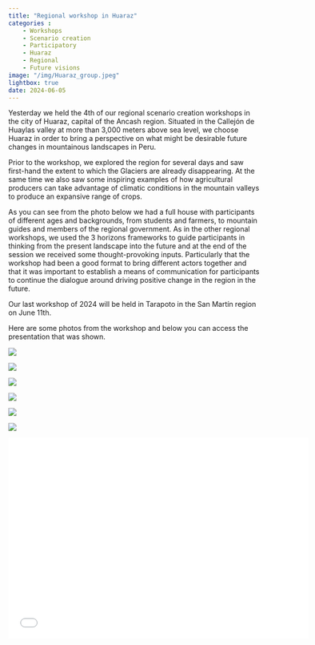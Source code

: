 ```yaml
---
title: "Regional workshop in Huaraz"
categories : 
    - Workshops
    - Scenario creation
    - Participatory
    - Huaraz
    - Regional
    - Future visions
image: "/img/Huaraz_group.jpeg"
lightbox: true
date: 2024-06-05
---
```


Yesterday we held the 4th of our regional scenario creation workshops in the city of Huaraz, capital of the Ancash region. Situated in the Callejón de Huaylas valley at more than 3,000 meters above sea level, we choose Huaraz in order to bring a perspective on what might be desirable future changes in mountainous landscapes in Peru. 

Prior to the workshop, we explored the region for several days and saw first-hand the extent to which the Glaciers are already disappearing. At the same time we also saw some inspiring examples of how agricultural producers can take advantage of climatic conditions in the mountain valleys to produce an expansive range of crops.  

As you can see from the photo below we had a full house with participants of different ages and backgrounds, from students and farmers, to mountain guides and members of the regional government. As in the other regional workshops, we used the 3 horizons frameworks to guide participants in thinking from the present landscape into the future and at the end of the session we received some thought-provoking inputs. Particularly that the workshop had been a good format to bring different actors together and that it was important to establish a means of communication for participants to continue the dialogue around driving positive change in the region in the future.  

Our last workshop of 2024 will be held in Tarapoto in the San Martín region on June 11th.

Here are some photos from the workshop and below you can access the presentation that was shown. 

::: {layout-nrow=2}
![](/img/Huaraz_3.jpeg){group="my-gallery"}

![](/img/Huaraz_2.jpg){group="my-gallery"}

![](/img/Huaraz_4.jpeg){group="my-gallery"}

![](/img/Huaraz_5.jpeg){group="my-gallery"}

![](/img/Huaraz_1.jpg){group="my-gallery"}

![](/img/Huaraz_group.jpeg){group="my-gallery"}
:::

```{=html}
<div class="embed-container">
  <p align="center"><iframe width="600" height="400" src="/media/Regional_workshop_pres_ES_Huaraz.pdf" style="border: 0.5px" ></iframe
  /p>
</div>
```



